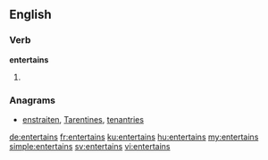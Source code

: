 ==English==

===Verb===
'''entertains'''

# {{third-person singular of|entertain}}

===Anagrams===
* [[enstraiten#English|enstraiten]], [[Tarentines#English|Tarentines]], [[tenantries#English|tenantries]]

[[de:entertains]]
[[fr:entertains]]
[[ku:entertains]]
[[hu:entertains]]
[[my:entertains]]
[[simple:entertains]]
[[sv:entertains]]
[[vi:entertains]]